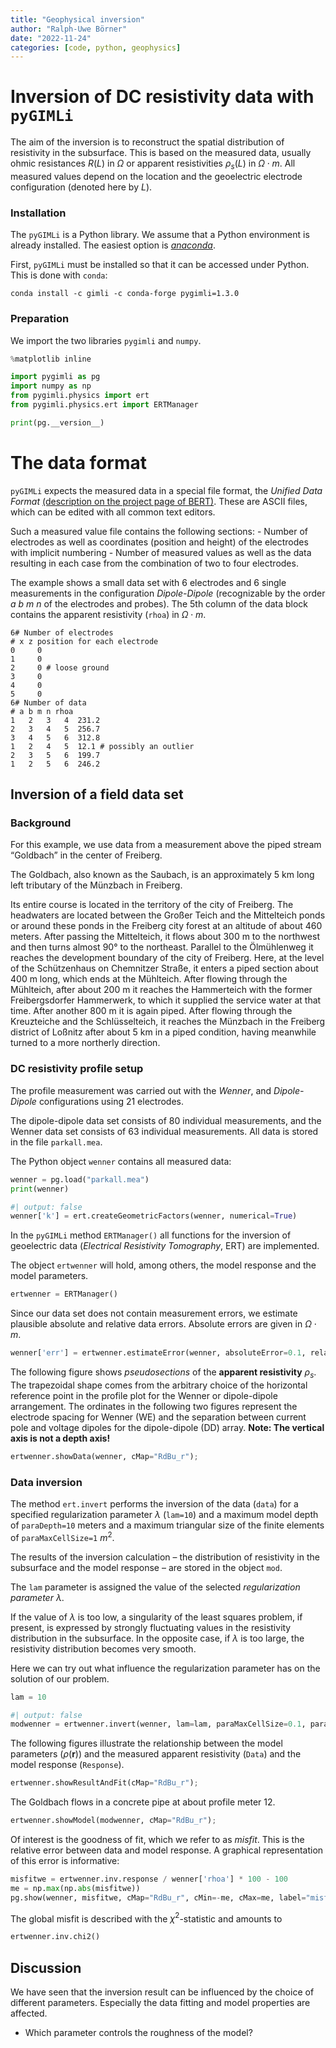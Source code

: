 ```yaml
---
title: "Geophysical inversion"
author: "Ralph-Uwe Börner"
date: "2022-11-24"
categories: [code, python, geophysics]
---
```


# Inversion of DC resistivity data with `pyGIMLi`

The aim of the inversion is to reconstruct the spatial distribution of resistivity in the subsurface. This is based on the measured data, usually ohmic resistances $R(L)$ in $\Omega$ or apparent resistivities $\rho_s(L)$ in $\Omega\cdot m$. All measured values depend on the location and the geoelectric electrode configuration (denoted here by $L$).

### Installation

The `pyGIMLi` is a Python library. We assume that a Python environment is already installed. The easiest option is [*anaconda*](https://www.anaconda.com/products/individual).

First, `pyGIMLi` must be installed so that it can be accessed under Python. This is done with `conda`:

``` shell
conda install -c gimli -c conda-forge pygimli=1.3.0
```

### Preparation

We import the two libraries `pygimli` and `numpy`.

```python
%matplotlib inline
```

```python
import pygimli as pg
import numpy as np
from pygimli.physics import ert
from pygimli.physics.ert import ERTManager
```

```python
print(pg.__version__)
```

# The data format

`pyGIMLi` expects the measured data in a special file format, the *Unified Data Format* [(description on the project page of BERT)](https://gitlab.com/resistivity-net/bert#the-unified-data-format). These are ASCII files, which can be edited with all common text editors.

Such a measured value file contains the following sections: - Number of electrodes as well as coordinates (position and height) of the electrodes with implicit numbering - Number of measured values as well as the data resulting in each case from the combination of two to four electrodes.

The example shows a small data set with 6 electrodes and 6 single measurements in the configuration *Dipole-Dipole* (recognizable by the order *a b m n* of the electrodes and probes). The 5th column of the data block contains the apparent resistivity (`rhoa`) in $\Omega\cdot m$.

``` text
6# Number of electrodes
# x z position for each electrode
0     0
1     0
2     0 # loose ground
3     0
4     0
5     0
6# Number of data
# a b m n rhoa
1   2   3   4  231.2
2   3   4   5  256.7
3   4   5   6  312.8 
1   2   4   5  12.1 # possibly an outlier
2   3   5   6  199.7
1   2   5   6  246.2
```

## Inversion of a field data set

### Background

For this example, we use data from a measurement above the piped stream "Goldbach" in the center of Freiberg.

The Goldbach, also known as the Saubach, is an approximately 5 km long left tributary of the Münzbach in Freiberg.

Its entire course is located in the territory of the city of Freiberg. The headwaters are located between the Großer Teich and the Mittelteich ponds or around these ponds in the Freiberg city forest at an altitude of about 460 meters. After passing the Mittelteich, it flows about 300 m to the northwest and then turns almost 90° to the northeast. Parallel to the Ölmühlenweg it reaches the development boundary of the city of Freiberg. Here, at the level of the Schützenhaus on Chemnitzer Straße, it enters a piped section about 400 m long, which ends at the Mühlteich. After flowing through the Mühlteich, after about 200 m it reaches the Hammerteich with the former Freibergsdorfer Hammerwerk, to which it supplied the service water at that time. After another 800 m it is again piped. After flowing through the Kreuzteiche and the Schlüsselteich, it reaches the Münzbach in the Freiberg district of Loßnitz after about 5 km in a piped condition, having meanwhile turned to a more northerly direction.

### DC resistivity profile setup

The profile measurement was carried out with the *Wenner*, and *Dipole-Dipole* configurations using 21 electrodes.

The dipole-dipole data set consists of 80 individual measurements, and the Wenner data set consists of 63 individual measurements. All data is stored in the file `parkall.mea`.

The Python object `wenner` contains all measured data:

```python
wenner = pg.load("parkall.mea")
print(wenner)
```

```python
#| output: false
wenner['k'] = ert.createGeometricFactors(wenner, numerical=True)
```

In the `pyGIMLi` method `ERTManager()` all functions for the inversion of geoelectric data (*Electrical Resistivity Tomography*, ERT) are implemented.

The object `ertwenner` will hold, among others, the model response and the model parameters.

```python
ertwenner = ERTManager()
```

Since our data set does not contain measurement errors, we estimate plausible absolute and relative data errors. Absolute errors are given in $\Omega\cdot m$.

```python
wenner['err'] = ertwenner.estimateError(wenner, absoluteError=0.1, relativeError=0.03)
```

The following figure shows *pseudosections* of the **apparent resistivity** $\rho_s$. The trapezoidal shape comes from the arbitrary choice of the horizontal reference point in the profile plot for the Wenner or dipole-dipole arrangement. The ordinates in the following two figures represent the electrode spacing for Wenner (WE) and the separation between current pole and voltage dipoles for the dipole-dipole (DD) array. **Note: The vertical axis is not a depth axis!**

```python
ertwenner.showData(wenner, cMap="RdBu_r");
```

### Data inversion

The method `ert.invert` performs the inversion of the data (`data`) for a specified regularization parameter $\lambda$ (`lam=10`) and a maximum model depth of `paraDepth=10` meters and a maximum triangular size of the finite elements of `paraMaxCellSize=1` $m^2$.

The results of the inversion calculation -- the distribution of resistivity in the subsurface and the model response -- are stored in the object `mod`.

The `lam` parameter is assigned the value of the selected *regularization parameter* $\lambda$.

If the value of $\lambda$ is too low, a singularity of the least squares problem, if present, is expressed by strongly fluctuating values in the resistivity distribution in the subsurface. In the opposite case, if $\lambda$ is too large, the resistivity distribution becomes very smooth.

Here we can try out what influence the regularization parameter has on the solution of our problem.

```python
lam = 10
```

```python
#| output: false
modwenner = ertwenner.invert(wenner, lam=lam, paraMaxCellSize=0.1, paraDepth=6, verbose=False);
```

The following figures illustrate the relationship between the model parameters ($\rho(\mathbf r)$) and the measured apparent resistivity (`Data`) and the model response (`Response`).

```python
ertwenner.showResultAndFit(cMap="RdBu_r");
```

The Goldbach flows in a concrete pipe at about profile meter 12.

```python
ertwenner.showModel(modwenner, cMap="RdBu_r");
```

Of interest is the goodness of fit, which we refer to as *misfit*. This is the relative error between data and model response. A graphical representation of this error is informative:

```python
misfitwe = ertwenner.inv.response / wenner['rhoa'] * 100 - 100
me = np.max(np.abs(misfitwe))
pg.show(wenner, misfitwe, cMap="RdBu_r", cMin=-me, cMax=me, label="misfit (%)");
```

The global misfit is described with the $\chi^2$-statistic and amounts to

```python
ertwenner.inv.chi2()
```


## Discussion

We have seen that the inversion result can be influenced by the choice of different parameters. Especially the data fitting and model properties are affected.

-   Which parameter controls the roughness of the model?
